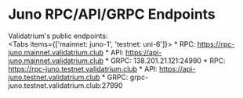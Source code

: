 
# Juno RPC/API/GRPC Endpoints

Validatrium's public endpoints:  
<Tabs items={['mainnet: juno-1', 'testnet: uni-6']}>
    <Tab>
        * RPC: https://rpc-juno.mainnet.validatrium.club
        * API: https://api-juno.mainnet.validatrium.club
        * GRPC: 138.201.21.121:24990
    </Tab>
    <Tab>
        * RPC: https://rpc-juno.testnet.validatrium.club
        * API: https://api-juno.testnet.validatrium.club
        * GRPC: grpc-juno.testnet.validatrium.club:27990
    </Tab>
</Tabs>
